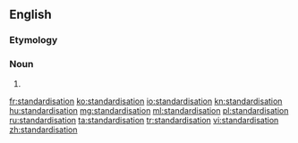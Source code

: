 ==English==

===Etymology===
{{suffix|standardise|ation|lang=en}}

===Noun===
{{en-noun}}

# {{standard spelling of|standardization|from=British spelling|lang=en}}

[[fr:standardisation]]
[[ko:standardisation]]
[[io:standardisation]]
[[kn:standardisation]]
[[hu:standardisation]]
[[mg:standardisation]]
[[ml:standardisation]]
[[pl:standardisation]]
[[ru:standardisation]]
[[ta:standardisation]]
[[tr:standardisation]]
[[vi:standardisation]]
[[zh:standardisation]]